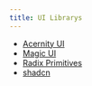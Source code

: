 ```yaml
---
title: UI Librarys
---
```


- [Acernity UI](https://ui.aceternity.com/)
- [Magic UI](https://magicui.design/)
- [Radix Primitives](https://www.radix-ui.com/primitives)
- [shadcn](https://ui.shadcn.com/)
